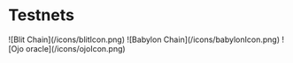 # Testnets


<Cards>
  <Card
    image
    title="Blit Chain Testnet"
    href="./testnet/blitchain"
  >
    ![Blit Chain](/icons/blitIcon.png)
  </Card>
  <Card
    image
    title="Babylon Chain"
    href="./testnet/babylon-chain"
  >
    ![Babylon Chain](/icons/babylonIcon.png)
  </Card>  
  <Card
    image
    title="Ojo Oracle"
    href="./testnet/ojo-oracle"
  >
    ![Ojo oracle](/icons/ojoIcon.png)
  </Card>
</Cards>